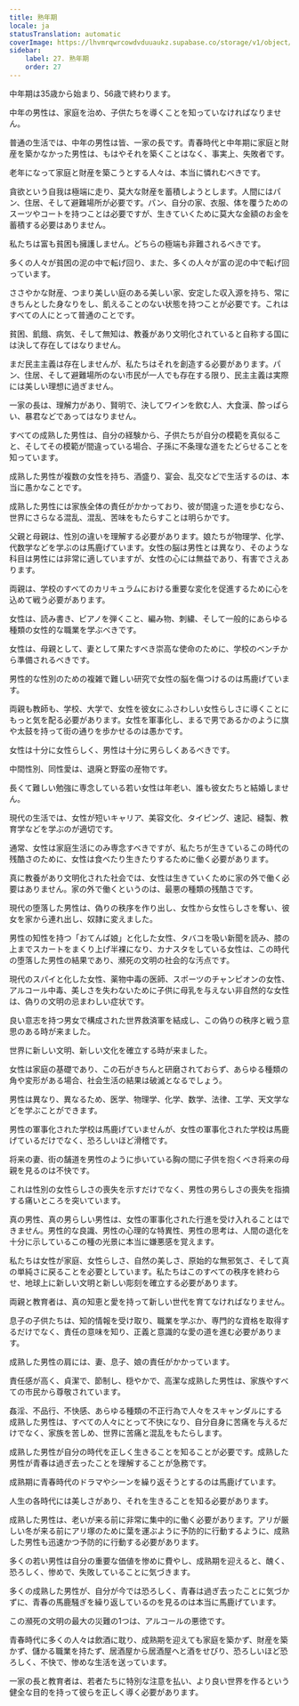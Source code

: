 ```yaml
---
title: 熟年期
locale: ja
statusTranslation: automatic
coverImage: https://lhvmrqwrcowdvduuaukz.supabase.co/storage/v1/object/public/strapi-uploads/small_cover-educacion-fundamental.webp-2d51a7828a2b1309555be27f7e2a61a0.webp
sidebar:
    label: 27. 熟年期
    order: 27
---
```

中年期は35歳から始まり、56歳で終わります。

中年の男性は、家庭を治め、子供たちを導くことを知っていなければなりません。

普通の生活では、中年の男性は皆、一家の長です。青春時代と中年期に家庭と財産を築かなかった男性は、もはやそれを築くことはなく、事実上、失敗者です。

老年になって家庭と財産を築こうとする人々は、本当に憐れむべきです。

貪欲という自我は極端に走り、莫大な財産を蓄積しようとします。人間にはパン、住居、そして避難場所が必要です。パン、自分の家、衣服、体を覆うためのスーツやコートを持つことは必要ですが、生きていくために莫大な金額のお金を蓄積する必要はありません。

私たちは富も貧困も擁護しません。どちらの極端も非難されるべきです。

多くの人々が貧困の泥の中で転げ回り、また、多くの人々が富の泥の中で転げ回っています。

ささやかな財産、つまり美しい庭のある美しい家、安定した収入源を持ち、常にきちんとした身なりをし、飢えることのない状態を持つことが必要です。これはすべての人にとって普通のことです。

貧困、飢餓、病気、そして無知は、教養があり文明化されていると自称する国には決して存在してはなりません。

まだ民主主義は存在しませんが、私たちはそれを創造する必要があります。パン、住居、そして避難場所のない市民が一人でも存在する限り、民主主義は実際には美しい理想に過ぎません。

一家の長は、理解力があり、賢明で、決してワインを飲む人、大食漢、酔っぱらい、暴君などであってはなりません。

すべての成熟した男性は、自分の経験から、子供たちが自分の模範を真似ること、そしてその模範が間違っている場合、子孫に不条理な道をたどらせることを知っています。

成熟した男性が複数の女性を持ち、酒盛り、宴会、乱交などで生活するのは、本当に愚かなことです。

成熟した男性には家族全体の責任がかかっており、彼が間違った道を歩むなら、世界にさらなる混乱、混乱、苦味をもたらすことは明らかです。

父親と母親は、性別の違いを理解する必要があります。娘たちが物理学、化学、代数学などを学ぶのは馬鹿げています。女性の脳は男性とは異なり、そのような科目は男性には非常に適していますが、女性の心には無益であり、有害でさえあります。

両親は、学校のすべてのカリキュラムにおける重要な変化を促進するために心を込めて戦う必要があります。

女性は、読み書き、ピアノを弾くこと、編み物、刺繍、そして一般的にあらゆる種類の女性的な職業を学ぶべきです。

女性は、母親として、妻として果たすべき崇高な使命のために、学校のベンチから準備されるべきです。

男性的な性別のための複雑で難しい研究で女性の脳を傷つけるのは馬鹿げています。

両親も教師も、学校、大学で、女性を彼女にふさわしい女性らしさに導くことにもっと気を配る必要があります。女性を軍事化し、まるで男であるかのように旗や太鼓を持って街の通りを歩かせるのは愚かです。

女性は十分に女性らしく、男性は十分に男らしくあるべきです。

中間性別、同性愛は、退廃と野蛮の産物です。

長くて難しい勉強に専念している若い女性は年老い、誰も彼女たちと結婚しません。

現代の生活では、女性が短いキャリア、美容文化、タイピング、速記、縫製、教育学などを学ぶのが適切です。

通常、女性は家庭生活にのみ専念すべきですが、私たちが生きているこの時代の残酷さのために、女性は食べたり生きたりするために働く必要があります。

真に教養があり文明化された社会では、女性は生きていくために家の外で働く必要はありません。家の外で働くというのは、最悪の種類の残酷さです。

現代の堕落した男性は、偽りの秩序を作り出し、女性から女性らしさを奪い、彼女を家から連れ出し、奴隷に変えました。

男性の知性を持つ「おてんば娘」と化した女性、タバコを吸い新聞を読み、膝の上までスカートをまくり上げ半裸になり、カナスタをしている女性は、この時代の堕落した男性の結果であり、瀕死の文明の社会的な汚点です。

現代のスパイと化した女性、薬物中毒の医師、スポーツのチャンピオンの女性、アルコール中毒、美しさを失わないために子供に母乳を与えない非自然的な女性は、偽りの文明の忌まわしい症状です。

良い意志を持つ男女で構成された世界救済軍を結成し、この偽りの秩序と戦う意思のある時が来ました。

世界に新しい文明、新しい文化を確立する時が来ました。

女性は家庭の基礎であり、この石がきちんと研磨されておらず、あらゆる種類の角や変形がある場合、社会生活の結果は破滅となるでしょう。

男性は異なり、異なるため、医学、物理学、化学、数学、法律、工学、天文学などを学ぶことができます。

男性の軍事化された学校は馬鹿げていませんが、女性の軍事化された学校は馬鹿げているだけでなく、恐ろしいほど滑稽です。

将来の妻、街の舗道を男性のように歩いている胸の間に子供を抱くべき将来の母親を見るのは不快です。

これは性別の女性らしさの喪失を示すだけでなく、男性の男らしさの喪失を指摘する痛いところを突いています。

真の男性、真の男らしい男性は、女性の軍事化された行進を受け入れることはできません。男性的な良識、男性の心理的な特異性、男性の思考は、人間の退化を十分に示しているこの種の光景に本当に嫌悪感を覚えます。

私たちは女性が家庭、女性らしさ、自然の美しさ、原始的な無邪気さ、そして真の単純さに戻ることを必要としています。私たちはこのすべての秩序を終わらせ、地球上に新しい文明と新しい彫刻を確立する必要があります。

両親と教育者は、真の知恵と愛を持って新しい世代を育てなければなりません。

息子の子供たちは、知的情報を受け取り、職業を学ぶか、専門的な資格を取得するだけでなく、責任の意味を知り、正義と意識的な愛の道を進む必要があります。

成熟した男性の肩には、妻、息子、娘の責任がかかっています。

責任感が高く、貞潔で、節制し、穏やかで、高潔な成熟した男性は、家族やすべての市民から尊敬されています。

姦淫、不品行、不快感、あらゆる種類の不正行為で人々をスキャンダルにする成熟した男性は、すべての人々にとって不快になり、自分自身に苦痛を与えるだけでなく、家族を苦しめ、世界に苦痛と混乱をもたらします。

成熟した男性が自分の時代を正しく生きることを知ることが必要です。成熟した男性が青春は過ぎ去ったことを理解することが急務です。

成熟期に青春時代のドラマやシーンを繰り返そうとするのは馬鹿げています。

人生の各時代には美しさがあり、それを生きることを知る必要があります。

成熟した男性は、老いが来る前に非常に集中的に働く必要があります。アリが厳しい冬が来る前にアリ塚のために葉を運ぶように予防的に行動するように、成熟した男性も迅速かつ予防的に行動する必要があります。

多くの若い男性は自分の重要な価値を惨めに費やし、成熟期を迎えると、醜く、恐ろしく、惨めで、失敗していることに気づきます。

多くの成熟した男性が、自分が今では恐ろしく、青春は過ぎ去ったことに気づかずに、青春の馬鹿騒ぎを繰り返しているのを見るのは本当に馬鹿げています。

この瀕死の文明の最大の災難の1つは、アルコールの悪徳です。

青春時代に多くの人々は飲酒に耽り、成熟期を迎えても家庭を築かず、財産を築かず、儲かる職業を持たず、居酒屋から居酒屋へと酒をせびり、恐ろしいほど恐ろしく、不快で、惨めな生活を送っています。

一家の長と教育者は、若者たちに特別な注意を払い、より良い世界を作るという健全な目的を持って彼らを正しく導く必要があります。
